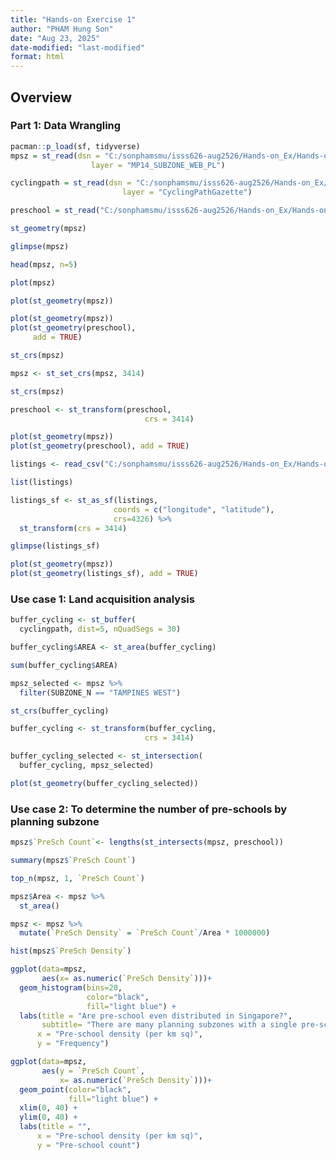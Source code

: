 ```yaml
---
title: "Hands-on Exercise 1"
author: "PHAM Hung Son"
date: "Aug 23, 2025"
date-modified: "last-modified"
format: html
---
```


## Overview

### Part 1: Data Wrangling

```r
pacman::p_load(sf, tidyverse)
mpsz = st_read(dsn = "C:/sonphamsmu/isss626-aug2526/Hands-on_Ex/Hands-on_ex01/data/geospatial", 
                  layer = "MP14_SUBZONE_WEB_PL")
```

```r
cyclingpath = st_read(dsn = "C:/sonphamsmu/isss626-aug2526/Hands-on_Ex/Hands-on_ex01/data/geospatial", 
                         layer = "CyclingPathGazette")
```

```r
preschool = st_read("C:/sonphamsmu/isss626-aug2526/Hands-on_Ex/Hands-on_ex01/data/geospatial/PreSchoolsLocation.kml")
```

```r
st_geometry(mpsz)
```

```r
glimpse(mpsz)
```

```r
head(mpsz, n=5)  
```

```r
plot(mpsz)
```

```r
plot(st_geometry(mpsz))
```

```r
plot(st_geometry(mpsz))
plot(st_geometry(preschool), 
     add = TRUE)
```

```r
st_crs(mpsz)
```

```r
mpsz <- st_set_crs(mpsz, 3414)
```

```r
st_crs(mpsz)
```

```r
preschool <- st_transform(preschool, 
                              crs = 3414)
```

```r
plot(st_geometry(mpsz))
plot(st_geometry(preschool), add = TRUE)
```

```r
listings <- read_csv("C:/sonphamsmu/isss626-aug2526/Hands-on_Ex/Hands-on_ex01/data/aspatial/listings.csv")
```

```r
list(listings) 
```

```r
listings_sf <- st_as_sf(listings, 
                       coords = c("longitude", "latitude"),
                       crs=4326) %>%
  st_transform(crs = 3414)
```

```r
glimpse(listings_sf)
```

```r
plot(st_geometry(mpsz))
plot(st_geometry(listings_sf), add = TRUE)
```

### **Use case 1: Land acquisition analysis**

```r
buffer_cycling <- st_buffer(
  cyclingpath, dist=5, nQuadSegs = 30)
```

```r
buffer_cycling$AREA <- st_area(buffer_cycling)
```

```r
sum(buffer_cycling$AREA)
```

```r
mpsz_selected <- mpsz %>%
  filter(SUBZONE_N == "TAMPINES WEST") 
```

```r
st_crs(buffer_cycling)
```

```r
buffer_cycling <- st_transform(buffer_cycling, 
                              crs = 3414)
```

```r
buffer_cycling_selected <- st_intersection(
  buffer_cycling, mpsz_selected)
```

```r
plot(st_geometry(buffer_cycling_selected))
```

### **Use case 2: To determine the number of pre-schools by planning subzone**

```r
mpsz$`PreSch Count`<- lengths(st_intersects(mpsz, preschool))
```

```r
summary(mpsz$`PreSch Count`)
```

```r
top_n(mpsz, 1, `PreSch Count`)
```

```r
mpsz$Area <- mpsz %>%
  st_area()
```

```r
mpsz <- mpsz %>%
  mutate(`PreSch Density` = `PreSch Count`/Area * 1000000)
```

```r
hist(mpsz$`PreSch Density`)
```

```r
ggplot(data=mpsz, 
       aes(x= as.numeric(`PreSch Density`)))+
  geom_histogram(bins=20, 
                 color="black", 
                 fill="light blue") +
  labs(title = "Are pre-school even distributed in Singapore?",
       subtitle= "There are many planning subzones with a single pre-school, on the other hand, \nthere are seven planning subzones with at least 30 or more pre-schools",
      x = "Pre-school density (per km sq)",
      y = "Frequency")
```

```r
ggplot(data=mpsz, 
       aes(y = `PreSch Count`, 
           x= as.numeric(`PreSch Density`)))+
  geom_point(color="black", 
             fill="light blue") +
  xlim(0, 40) +
  ylim(0, 40) +
  labs(title = "",
      x = "Pre-school density (per km sq)",
      y = "Pre-school count")
```
